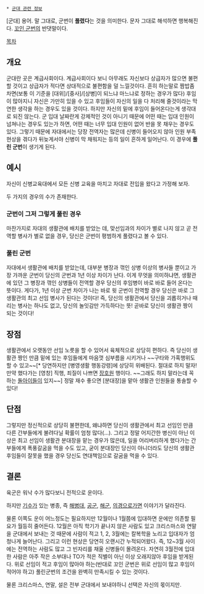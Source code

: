  * [[군대 관련 정보]]

[군대] 용어. 말 그대로, 군번이 '''풀렸다'''는 것을 의미한다. 문자 그대로 해석하면 행복해진다. [[꼬인 군번]]의 반댓말이다.

[[목차]]

== 개요 ==
군대란 곳은 계급사회이다. 계급사회이다 보니 아무래도 자신보다 상급자가 많으면 불편할 것이고 상급자가 적다면 상대적으로 불편함을 덜 느낄것이다. 흔히 하는말로 짬밥좀 차면(보통 이 기준을 [대위]/[중사]/[상병]이 되느냐 마느냐로 정하는 경우가 많다) 후임이 많아지니 자신은 가만히 있을 수 있고 후임들이 자신의 일을 다 처리해 줄것이라는 막연한 생각을 하는 경우도 있을 것이다. 하지만 자신의 밑에 후임이 들어온다는게 생각대로 되진 않는다. 군 입대 날짜란게 강제적인 것이 아니기 때문에 어떤 때는 입대 인원이 넘쳐나는 경우도 있는가 하면, 어떤 때는 너무 입대 인원이 없어 반을 못 채우는 경우도 있다. 그렇기 때문에 자대에서는 당장 전역자는 많은데 신병이 들어오지 않아 인원 부족 현상을 겪다가 뒤늦게서야 신병이 막 채워지는 등의 일이 흔하게 일어난다. 이 경우에 '''풀린 군번'''이 생기게 된다.

== 예시 ==
자신이 신병교육대에서 모든 신병 교육을 마치고 자대로 전입을 왔다고 가정해 보자.

두 가지의 경우의 수가 존재한다.

=== 군번이 그저 그렇게 풀린 경우 ===
마찬가지로 자대의 생활관에 배치를 받았는 데, 맞선임과의 차이가 별로 나지 않고 곧 전역할 병사가 별로 없을 경우, 당신은 군번이 평범하게 풀렸다고 볼 수 있다.

=== 풀린 군번 ===
자대에서 생활관에 배치를 받았는데, 대부분 병장과 꺾인 상병 이상의 병사들 뿐이고 가장 가까운 군번이 당신의 군번과 1년 이상 차이가 난다. 이게 무엇을 의미하냐면, 생활관에 있던 그 병장과 꺾인 상병들이 전역할 경우 당신의 후임병이 바로 바로 들어 온다는 뜻이다. 게다가, 1년 이상 군번 차이가 나는 바로 윗 군번이 전역할 경우 당신은 바로 그 생활관의 최고 선임 병사가 된다는 것이다! 즉, 당신의 생활관에서 당신을 괴롭히거나 때리는 병사는 하나도 없고, 당신의 놀잇감만 가득하다는 뜻! 곧바로 당신이 생활관 짱이 되는 것이다!

== 장점 ==
생활관에서 오랫동안 선임 노릇을 할 수 있어서 육체적으로 상당히 편하다. 즉 당신이 생활관 짱인 만큼 밑에 있는 후임들에게 마음껏 심부름을 시키거나 ~~구타와 가혹행위도 할 수 있고~~[* 당연하지만 [병영생활 행동강령]에 상당히 위배된다. 절대로 하지 말자! 만약 했다가는 [영창] 직행, 죄질이 나쁘면 [[교도소#s-12.1.5|장호원]] 행이다. ~~그래도 하지 말라는데 꼭 하는 [[돌아이]]들이 있지~~] 정말 재수 좋으면 [분대장]을 맡아 생활관 인원들을 통솔할 수 있다!

== 단점 ==
그렇지만 정신적으로 상당히 불편한데, 왜냐하면 당신이 생활관에서 최고 선임인 만큼 다른 간부들에게 불려다닐 확률이 엄청 많다(...). 그리고 정말 어지간한 병신이 아닌 이상은 최고 선임이 생활관 분대장을 맡는 경우가 많은데, 일을 어리버리하게 했다가는 간부들에게 폭풍갈굼을 먹을 수도 있고, 굳이 분대장인 당신이 아니더라도 당신의 생활관 후임들이 잘못을 했을 경우 당신도 연대책임으로 갈굼을 먹을 수 있다.

== 결론 ==
육군은 워낙 수가 많다보니 전적으로 운이다.

하지만 [[기수]]가 있는 병종, 즉 [[해병대]], [[공군]], [[해군]], [[의경]]으로가면 이야기가 달라진다. 

물론 이쪽도 운이 어느정도는 필요하지만 12월이나 1월쯤에 입대하면 운에만 의존할 필요가 월등히 줄어든다. 12월은 아직 학기가 끝나지 않은 사람도 있고 크리스마스와 연말을 군대에서 보내는 것 때문에 사람이 적고 1, 2, 3월에는 칼복학을 노리고 입대자가 엄청나게 늘어난다. 그리고 이런 현상은 당연히 오랜시간 누적되어왔다. 즉, 12~3월 사이에는 전역하는 사람도 많고 그 빈자리를 채울 신병들이 몰려온다. 자연히 3월전에 입대한 사람은 아주 작은 소부대나 TO가 적은 직별이 아닌 이상 오래지않아 후임을 받게된다. 위로 선임이 적고 후임이 많아야 하는(반대로 꼬인 군번은 위로 선임이 많고 후임이 적어야 하고) 풀린군번의 조건을 완벽히 만족시킬 수 있는 것이다. 

물론 크리스마스, 연말, 설은 전부 군대에서 보내야하니 선택은 자신의 몫이지만.
